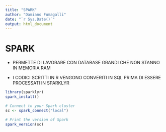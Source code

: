 ```yaml
---
title: "SPARK"
author: "Damiano Fumagalli"
date: "`r Sys.Date()`"
output: html_document
---
```


# SPARK

-   PERMETTE DI LAVORARE CON DATABASE GRANDI CHE NON STANNO IN MEMORIA RAM

-   I CODICI SCRITTI IN R VENGONO CONVERITI IN SQL PRIMA DI ESSERE PROCESSATI IN SPARKLYR

```r

library(sparklyr)
spark_install()

# Connect to your Spark cluster
sc <- spark_connect("local")

# Print the version of Spark
spark_version(sc)
```
